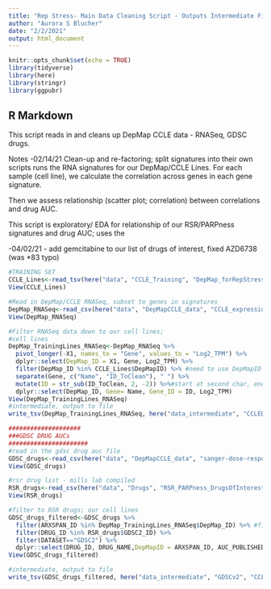 ```yaml
---
title: "Rep Stress- Main Data Cleaning Script - Outputs Intermediate Files"
author: "Aurora S Blucher"
date: "2/2/2021"
output: html_document
---
```


```r
knitr::opts_chunk$set(echo = TRUE)
library(tidyverse)
library(here)
library(stringr)
library(ggpubr)
```

## R Markdown

This script reads in and cleans up DepMap CCLE data - RNASeq, GDSC drugs. 

Notes
-02/14/21 Clean-up and re-factoring; split signatures into their own scripts
runs the RNA signatures for our DepMap/CCLE Lines. For each sample (cell line), we calculate the correlation across genes in each gene signature. 

Then we assess relationship (scatter plot; correlation) between correlations and drug AUC. 

This script is exploratory/ EDA for relationship of our RSR/PARPness signatures and drug AUC; uses the 

-04/02/21 - add gemcitabine to our list of drugs of interest, fixed AZD6738 (was *83 typo)

```r
#TRAINING SET
CCLE_Lines<-read_tsv(here("data", "CCLE_Training", "DepMap_forRepStress_BrEndoOvPanc_TRAINING_020221.tsv"))
View(CCLE_Lines)

#Read in DepMap/CCLE RNASeq, subset to genes in signatures
DepMap_RNASeq<-read_csv(here("data", "DepMapCCLE_data", "CCLE_expression.csv"))
View(DepMap_RNASeq)

#Filter RNASeq data down to our cell lines; 
#cell lines
DepMap_TrainingLines_RNASeq<-DepMap_RNASeq %>%
  pivot_longer(-X1, names_to = "Gene", values_to = "Log2_TPM") %>%
  dplyr::select(DepMap_ID = X1, Gene, Log2_TPM) %>%
  filter(DepMap_ID %in% CCLE_Lines$DepMapID) %>% #need to use DepMapID across data types
  separate(Gene, c("Name", "ID_ToClean"), " ") %>%
  mutate(ID = str_sub(ID_ToClean, 2, -2)) %>%#start at second char, end on 2nd to last chat -> remove "()"
  dplyr::select(DepMap_ID, Gene= Name, Gene_ID = ID, Log2_TPM)
View(DepMap_TrainingLines_RNASeq)
#intermediate, output to file
write_tsv(DepMap_TrainingLines_RNASeq, here("data_intermediate", "CCLEDepMap_expression", "CCLEDepMap_TrainingLines_RNASeq_LONG.tsv"))

```

```r
####################
###GDSC DRUG AUCs
######################
#read in the gdsc drug auc file
GDSC_drugs<-read_csv(here("data", "DepMapCCLE_data", "sanger-dose-response.csv"))
View(GDSC_drugs)

#rsr drug list - mills lab compiled
RSR_drugs<-read_csv(here("data", "Drugs", "RSR_PARPness_DrugsOfInterest.csv"))
View(RSR_drugs)

#filter to RSR drugs; our cell lines
GDSC_drugs_filtered<-GDSC_drugs %>%
  filter(ARXSPAN_ID %in% DepMap_TrainingLines_RNASeq$DepMap_ID) %>% #filter to our lines (this is training; w/ RNA-seq data so we ran correlations)
  filter(DRUG_ID %in% RSR_drugs$GDSC2_ID) %>%
  filter(DATASET=="GDSC2") %>%
  dplyr::select(DRUG_ID, DRUG_NAME,DepMapID = ARXSPAN_ID, AUC_PUBLISHED) #rename ID for join
View(GDSC_drugs_filtered)

#intermediate, output to file
write_tsv(GDSC_drugs_filtered, here("data_intermediate", "GDSCv2", "CCLEDepMap_TrainingLines_GDSCv2_RSRDrugs_040421.tsv"))

```
















